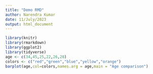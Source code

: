```yaml
---
title: "Demo RMD"
author: Narendra Kumar
date: 11/July/2023
output: html_document
---
```


```r
library(knitr)
library(rmarkdown)
library(ggplot2)
library(tidyverse)
age <- c(34,45,25,22,26,28)
colors <- c("red","green","blue","yellow","orange")
barplot(age,col=colors,names.arg = age,main = "Age comparison")


```